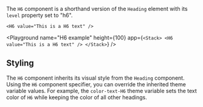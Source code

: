 The `H6` component is a shorthand version of the `Heading` element with its `level` property set to "h6".

```ueml copy
<H6 value="This is a H6 text" />
```

<Playground
  name="H6 example"
  height={100}
  app={`
  <Stack>
    <H6 value="This is a H6 text" />
  </Stack>
  `}
/>

## Styling

The `H6` component inherits its visual style from the `Heading` component.
Using the `H6` component specifier, you can override the inherited theme variable values.
For example, the `color-text-H6` theme variable sets the text color of `H6` while keeping the color of all other headings.
